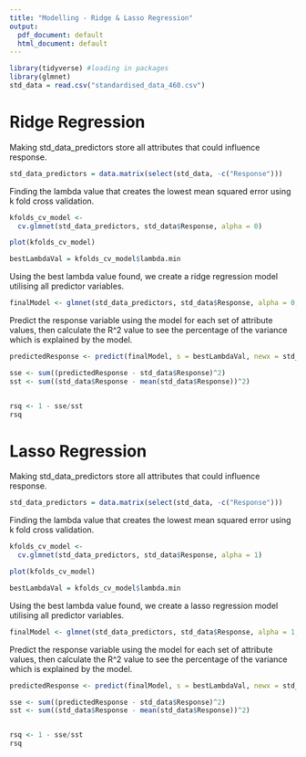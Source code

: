 ```yaml
---
title: "Modelling - Ridge & Lasso Regression"
output:
  pdf_document: default
  html_document: default
---
```


```r
library(tidyverse) #loading in packages
library(glmnet)
std_data = read.csv("standardised_data_460.csv")
```
# Ridge Regression

Making std_data_predictors store all attributes that could influence response.

```r
std_data_predictors = data.matrix(select(std_data, -c("Response")))
```

Finding the lambda value that creates the lowest mean squared error using k fold cross validation.

```r
kfolds_cv_model <- 
  cv.glmnet(std_data_predictors, std_data$Response, alpha = 0)

plot(kfolds_cv_model)

bestLambdaVal = kfolds_cv_model$lambda.min
```

Using the best lambda value found, we create a ridge regression model utilising all predictor variables.

```r
finalModel <- glmnet(std_data_predictors, std_data$Response, alpha = 0, lambda = bestLambdaVal)
```

Predict the response variable using the model for each set of attribute values, then calculate the R^2 value to see the percentage of the variance which is explained by the model.

```r
predictedResponse <- predict(finalModel, s = bestLambdaVal, newx = std_data_predictors)

sse <- sum((predictedResponse - std_data$Response)^2)
sst <- sum((std_data$Response - mean(std_data$Response))^2)


rsq <- 1 - sse/sst
rsq
```



# Lasso Regression

Making std_data_predictors store all attributes that could influence response.

```r
std_data_predictors = data.matrix(select(std_data, -c("Response")))
```

Finding the lambda value that creates the lowest mean squared error using k fold cross validation.

```r
kfolds_cv_model <- 
  cv.glmnet(std_data_predictors, std_data$Response, alpha = 1)

plot(kfolds_cv_model)

bestLambdaVal = kfolds_cv_model$lambda.min
```

Using the best lambda value found, we create a lasso regression model utilising all predictor variables.

```r
finalModel <- glmnet(std_data_predictors, std_data$Response, alpha = 1, lambda = bestLambdaVal)
```

Predict the response variable using the model for each set of attribute values, then calculate the R^2 value to see the percentage of the variance which is explained by the model.

```r
predictedResponse <- predict(finalModel, s = bestLambdaVal, newx = std_data_predictors)

sse <- sum((predictedResponse - std_data$Response)^2)
sst <- sum((std_data$Response - mean(std_data$Response))^2)


rsq <- 1 - sse/sst
rsq
```















